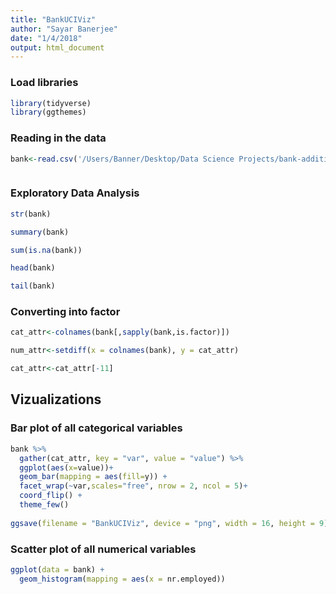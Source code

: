 ```yaml
---
title: "BankUCIViz"
author: "Sayar Banerjee"
date: "1/4/2018"
output: html_document
---
```

### Load libraries

```r

library(tidyverse)
library(ggthemes)
```
### Reading in the data

```r

bank<-read.csv('/Users/Banner/Desktop/Data Science Projects/bank-additional/bank-additional-full.csv', header = T, sep = ";")



```

### Exploratory Data Analysis

```r

str(bank)

summary(bank)

```

```r

sum(is.na(bank))

```


```r

head(bank)

tail(bank)


```

### Converting into factor

```r

cat_attr<-colnames(bank[,sapply(bank,is.factor)])

num_attr<-setdiff(x = colnames(bank), y = cat_attr)

cat_attr<-cat_attr[-11]

```

## Vizualizations

### Bar plot of all categorical variables

```r

bank %>% 
  gather(cat_attr, key = "var", value = "value") %>%
  ggplot(aes(x=value))+
  geom_bar(mapping = aes(fill=y)) +
  facet_wrap(~var,scales="free", nrow = 2, ncol = 5)+
  coord_flip() +
  theme_few()
  
ggsave(filename = "BankUCIViz", device = "png", width = 16, height = 9)

```

### Scatter plot of all numerical variables

```r

ggplot(data = bank) +
  geom_histogram(mapping = aes(x = nr.employed))
  

```